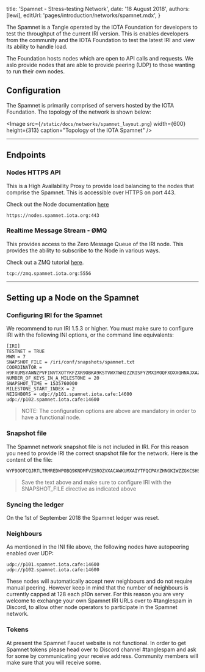 

title: 'Spamnet - Stress-testing Network',
date: '18 August 2018',
authors: [lewi],
editUrl: 'pages/introduction/networks/spamnet.mdx',
}


The Spamnet is a Tangle operated by the IOTA Foundation for developers to test the throughput of the current IRI version. This is enables developers from the community and the IOTA Foundation to test the latest IRI and view its ability to handle load.

The Foundation hosts nodes which are open to API calls and requests. We aslo provide nodes that are able to provide peering (UDP) to those wanting to run their own nodes.

## Configuration

The Spamnet is primarily comprised of servers hosted by the IOTA Foundation. The topology of the network is shown below:

<Image
src={`/static/docs/networks/spamnet_layout.png`}
width={600}
height={313}
caption="Topology of the IOTA Spamnet"
/>

---

## Endpoints

### Nodes HTTPS API

This is a High Availability Proxy to provide load balancing
to the nodes that comprise the Spamnet. This is accessible over
HTTPS on port 443.

Check out the Node documentation [here](/iri/)

```
https://nodes.spamnet.iota.org:443
```

### Realtime Message Stream - ØMQ

This provides access to the Zero Message Queue of the IRI
node. This provides the ability to subscribe to the Node in various ways.

Check out a ZMQ tutorial [here](/iri/).

```
tcp://zmq.spamnet.iota.org:5556
```

---

## Setting up a Node on the Spamnet

### Configuring IRI for the Spamnet

We recommend to run IRI 1.5.3 or higher. You must make sure to configure IRI with the following INI options, or the command line equivalents:

```
[IRI]
TESTNET = TRUE
MWM = 7
SNAPSHOT_FILE = /iri/conf/snapshots/spamnet.txt
COORDINATOR = H9FXUMSYAWNZPVFINVTXOTYKFZXR9OBKA9KSTVWXTWHIZZRISFYZMXIMOQFXDXXQHNAJXAZFP9IHSFXRH
NUMBER_OF_KEYS_IN_A_MILESTONE = 20
SNAPSHOT_TIME = 1535760000
MILESTONE_START_INDEX = 2
NEIGHBORS = udp://p101.spamnet.iota.cafe:14600 udp://p102.spamnet.iota.cafe:14600
```

> NOTE: The configuration options are above are mandatory in order to have a functional node.

### Snapshot file

The Spamnet network snapshot file is not included in IRI. For this reason you need to provide IRI the correct snapshot file for the network. Here is the content of the file:

```
WYF9OOFCQJRTLTRMREDWPOBQ9KNDMFVZSROZVXACAWKUMXAIYTFQCPAYZHNGKIWZZGKCSHSSTRDHDAJCW;2779530283277761
```

> Save the text above and make sure to configure IRI with the SNAPSHOT_FILE directive as indicated above

### Syncing the ledger

On the 1st of September 2018 the Spamnet ledger was reset.

### Neighbours

As mentioned in the INI file above, the following nodes have autopeering enabled over UDP:

```
udp://p101.spamnet.iota.cafe:14600
udp://p102.spamnet.iota.cafe:14600
```

These nodes will automatically accept new neighbours and do not require manual peering. However keep in mind that the number of neighbours is currently capped at 128 each p10n server. For this reason you are very welcome to exchange your own Spamnet IRI URLs over to #tanglespam in Discord, to allow other node operators to participate in the Spamnet network.

### Tokens

At present the Spamnet Faucet website is not functional. In order to get Spamnet tokens please head over to Discord channel #tanglespam and ask for some by communicating your receive address. Community members will make sure that you will receive some.
